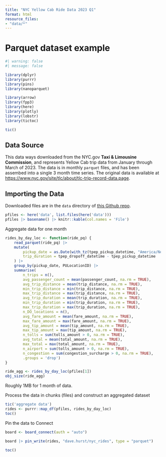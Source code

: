 ```yaml
---
title: "NYC Yellow Cab Ride Data 2023 Q1"
format: html
resource_files:
- "data/*"
---
```


# Parquet dataset example

```r
#| warning: false
#| message: false

library(dplyr)
library(purrr)
library(pins)
library(nanoparquet)

library(arrow)
library(fpp3)
library(here)
library(plotly)
library(lobstr)
library(tictoc)

tic()
```

## Data Source

This data ways downloaded from the NYC.gov **Taxi & Limousine Commission**, and represents Yellow Cab trip data from January through March of 2023. The data is in monthly `parquet` files, and has been assembed into a single 3 month time series. The original data is available at <https://www.nyc.gov/site/tlc/about/tlc-trip-record-data.page>.

## Importing the Data

Downloaded files are in the `data` directory of [this Github repo](https://github.com/dsdaveh/nyc-taxidata).

```r
pfiles <- here('data', list.files(here('data')))
pfiles |> basename() |> knitr::kable(col.names = 'File')
```

Aggregate data for one month

```r
rides_by_day_loc <- function(ride_pq) {
    read_parquet(ride_pq) |> 
    mutate(
        pickup_date = as.Date(with_tz(tpep_pickup_datetime, "America/New_York")),
        trip_duration = tpep_dropoff_datetime - tpep_pickup_datetime
    ) |> 
    group_by(pickup_date, PULocationID) |> 
    summarise(
        n_trips = n(), 
        avg_passenger_count = mean(passenger_count, na.rm = TRUE),
        avg_trip_distance = mean(trip_distance, na.rm = TRUE),
        min_trip_distance = min(trip_distance, na.rm = TRUE),
        max_trip_distance = max(trip_distance, na.rm = TRUE),
        avg_trip_duration = mean(trip_duration, na.rm = TRUE),
        min_trip_duration = min(trip_duration, na.rm = TRUE),
        max_trip_duration = max(trip_duration, na.rm = TRUE),
        n_DO_locations = n(),
        avg_fare_amount = mean(fare_amount, na.rm = TRUE),
        max_fare_amount = max(fare_amount, na.rm = TRUE),
        avg_tip_amount = mean(tip_amount, na.rm = TRUE),
        max_tip_amount = max(tip_amount, na.rm = TRUE),
        n_tolls = sum(tolls_amount > 0, na.rm = TRUE),
        avg_total = mean(total_amount, na.rm = TRUE),
        max_total = max(total_amount, na.rm = TRUE),
        n_airport = sum(tolls_amount > 0, na.rm = TRUE),
        n_congestion = sum(congestion_surcharge > 0, na.rm = TRUE),
        .groups = 'drop') 
}
```

```r
ride_agg <- rides_by_day_loc(pfiles[1])
obj_size(ride_agg)
```

Roughly 1MB for 1 month of data.


Process the data in chunks (files) and construct an aggregated dataset

```r
tic('aggregate data')
rides <- purrr::map_df(pfiles, rides_by_day_loc) 
toc()
```

Pin the data to Connect

```r
board <- board_connect(auth = "auto")
```

```r
board |> pin_write(rides, "dave.hurst/nyc_rides", type = "parquet")
```


```r
toc()
```
